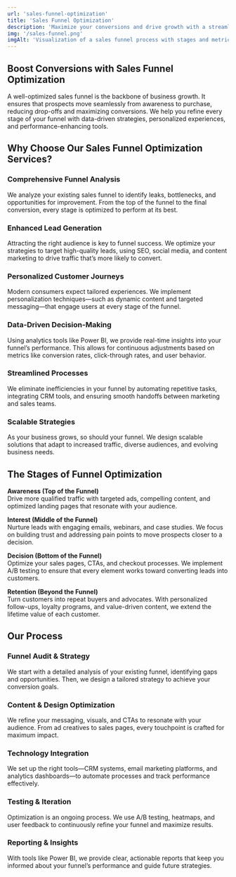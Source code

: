 ```yaml
---
url: 'sales-funnel-optimization'
title: 'Sales Funnel Optimization'
description: 'Maximize your conversions and drive growth with a streamlined, data-driven approach to sales funnel optimization.'
img: '/sales-funnel.png'
imgAlt: 'Visualization of a sales funnel process with stages and metrics'
---
```


## Boost Conversions with Sales Funnel Optimization

A well-optimized sales funnel is the backbone of business growth. It ensures that prospects move seamlessly from awareness to purchase, reducing drop-offs and maximizing conversions. We help you refine every stage of your funnel with data-driven strategies, personalized experiences, and performance-enhancing tools.

## Why Choose Our Sales Funnel Optimization Services?

### Comprehensive Funnel Analysis  
We analyze your existing sales funnel to identify leaks, bottlenecks, and opportunities for improvement. From the top of the funnel to the final conversion, every stage is optimized to perform at its best.

### Enhanced Lead Generation  
Attracting the right audience is key to funnel success. We optimize your strategies to target high-quality leads, using SEO, social media, and content marketing to drive traffic that’s more likely to convert.

### Personalized Customer Journeys  
Modern consumers expect tailored experiences. We implement personalization techniques—such as dynamic content and targeted messaging—that engage users at every stage of the funnel.

### Data-Driven Decision-Making  
Using analytics tools like Power BI, we provide real-time insights into your funnel’s performance. This allows for continuous adjustments based on metrics like conversion rates, click-through rates, and user behavior.

### Streamlined Processes  
We eliminate inefficiencies in your funnel by automating repetitive tasks, integrating CRM tools, and ensuring smooth handoffs between marketing and sales teams.

### Scalable Strategies  
As your business grows, so should your funnel. We design scalable solutions that adapt to increased traffic, diverse audiences, and evolving business needs.

## The Stages of Funnel Optimization

**Awareness (Top of the Funnel)**  
Drive more qualified traffic with targeted ads, compelling content, and optimized landing pages that resonate with your audience.

**Interest (Middle of the Funnel)**  
Nurture leads with engaging emails, webinars, and case studies. We focus on building trust and addressing pain points to move prospects closer to a decision.

**Decision (Bottom of the Funnel)**  
Optimize your sales pages, CTAs, and checkout processes. We implement A/B testing to ensure that every element works toward converting leads into customers.

**Retention (Beyond the Funnel)**  
Turn customers into repeat buyers and advocates. With personalized follow-ups, loyalty programs, and value-driven content, we extend the lifetime value of each customer.

## Our Process

### Funnel Audit & Strategy  
We start with a detailed analysis of your existing funnel, identifying gaps and opportunities. Then, we design a tailored strategy to achieve your conversion goals.

### Content & Design Optimization  
We refine your messaging, visuals, and CTAs to resonate with your audience. From ad creatives to sales pages, every touchpoint is crafted for maximum impact.

### Technology Integration  
We set up the right tools—CRM systems, email marketing platforms, and analytics dashboards—to automate processes and track performance effectively.

### Testing & Iteration  
Optimization is an ongoing process. We use A/B testing, heatmaps, and user feedback to continuously refine your funnel and maximize results.

### Reporting & Insights  
With tools like Power BI, we provide clear, actionable reports that keep you informed about your funnel’s performance and guide future strategies.
